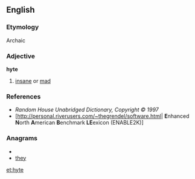 ==English==

===Etymology===
Archaic {{etyl|sco}}

===Adjective===
'''hyte'''

# {{obsolete|Scotland}} [[insane]] or [[mad]]

===References===
* ''Random House Unabridged Dictionary, Copyright © 1997''
* [http://personal.riverusers.com/~thegrendel/software.html| '''E'''nhanced '''N'''orth '''A'''merican '''B'''enchmark '''LE'''exicon (ENABLE2K)]

===Anagrams===
* {{alphagram|ehty}}
* [[they#English|they]]

[[et:hyte]]